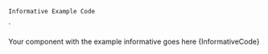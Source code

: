 

    Informative Example Code
`

<Section
    contained={true}
    border={true}
    style={{ paddingRight: 0, paddingLeft: 0 }}
>
    <Preview wrapper={true}>
    	Your component with the example informative goes here
    </Preview>
    <Snippet language="js">{InformativeCode}</Snippet>

</Section>
